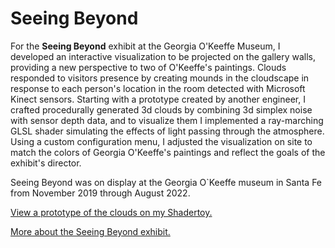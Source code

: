 # Seeing Beyond

For the **Seeing Beyond** exhibit at the Georgia O'Keeffe Museum, I developed an interactive visualization to be projected on the gallery walls, providing a new perspective to two of O'Keeffe's paintings. Clouds responded to visitors presence by creating mounds in the cloudscape in response to each person's location in the room detected with Microsoft Kinect sensors. Starting with a prototype created by another engineer, I crafted procedurally generated 3d clouds by combining 3d simplex noise with sensor depth data, and to visualize them I implemented a ray-marching GLSL shader simulating the effects of light passing through the atmosphere. Using a custom configuration menu, I adjusted the visualization on site to match the colors of Georgia O'Keeffe's paintings and reflect the goals of the exhibit's director.

Seeing Beyond was on display at the Georgia O`Keeffe museum in Santa Fe from November 2019 through August 2022.

[View a prototype of the clouds on my Shadertoy.](https://www.shadertoy.com/view/tsV3Dh)

[More about the Seeing Beyond exhibit.](https://www.okeeffemuseum.org/installation/seeing-beyond/)
